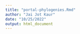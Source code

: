 ```yaml
---
title: "portal-phylogenies.Rmd"
author: "Jai Jot Kaur"
date: "10/25/2022"
output: html_document
---
```


